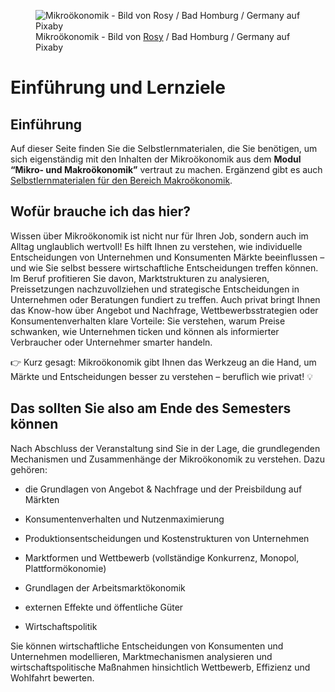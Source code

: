 ![Mikroökonomik - Bild von [Rosy](https://pixabay.com/de/users/roszie-6000120/?utm_source=link-attribution&utm_medium=referral&utm_campaign=image&utm_content=7412962) / Bad Homburg / Germany auf Pixaby](resources/competence-7412962_1280.jpg){.lightbox}



# Einführung und Lernziele {.unnumbered}

## Einführung

Auf dieser Seite finden Sie die Selbstlernmaterialen, die Sie benötigen, um sich eigenständig mit den Inhalten der Mikroökonomik aus dem **Modul "Mikro- und Makroökonomik"** vertraut zu machen. Ergänzend gibt es auch [Selbstlernmaterialen für den Bereich Makroökonomik](https://hsanmakro.netlify.app/).

## Wofür brauche ich das hier?

Wissen über Mikroökonomik ist nicht nur für Ihren Job, sondern auch im Alltag unglaublich wertvoll! Es hilft Ihnen zu verstehen, wie individuelle Entscheidungen von Unternehmen und Konsumenten Märkte beeinflussen – und wie Sie selbst bessere wirtschaftliche Entscheidungen treffen können. Im Beruf profitieren Sie davon, Marktstrukturen zu analysieren, Preissetzungen nachzuvollziehen und strategische Entscheidungen in Unternehmen oder Beratungen fundiert zu treffen. Auch privat bringt Ihnen das Know-how über Angebot und Nachfrage, Wettbewerbsstrategien oder Konsumentenverhalten klare Vorteile: Sie verstehen, warum Preise schwanken, wie Unternehmen ticken und können als informierter Verbraucher oder Unternehmer smarter handeln.

👉 Kurz gesagt: Mikroökonomik gibt Ihnen das Werkzeug an die Hand, um Märkte und Entscheidungen besser zu verstehen – beruflich wie privat! 💡

## Das sollten Sie also am Ende des Semesters können

Nach Abschluss der Veranstaltung sind Sie in der Lage, die grundlegenden Mechanismen und Zusammenhänge der Mikroökonomik zu verstehen. Dazu gehören:


-   die Grundlagen von Angebot & Nachfrage und der Preisbildung auf Märkten

-   Konsumentenverhalten und Nutzenmaximierung

-   Produktionsentscheidungen und Kostenstrukturen von Unternehmen

-   Marktformen und Wettbewerb (vollständige Konkurrenz, Monopol, Plattformökonomie)

-   Grundlagen der Arbeitsmarktökonomik

-   externen Effekte und öffentliche Güter

-   Wirtschaftspolitik 

Sie können wirtschaftliche Entscheidungen von Konsumenten und Unternehmen modellieren, Marktmechanismen analysieren und wirtschaftspolitische Maßnahmen hinsichtlich Wettbewerb, Effizienz und Wohlfahrt bewerten.
